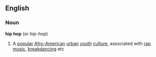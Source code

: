 ==English==
===Noun===
{{wikipedia}}
'''hip hop'''  (or ''hip-hop'')
#A [[popular]] [[Afro-American]] [[urban]] [[youth]] [[culture]], associated with [[rap music]], [[breakdancing]] etc
